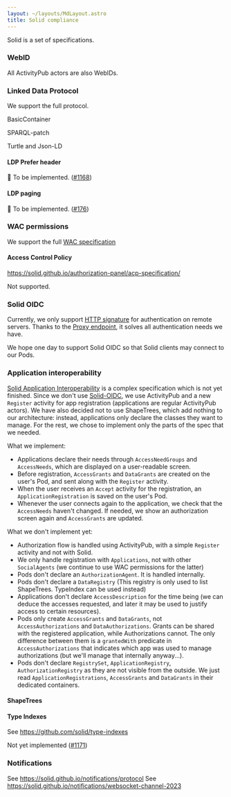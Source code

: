 ```yaml
---
layout: ~/layouts/MdLayout.astro
title: Solid compliance
---
```



Solid is a set of specifications.

### WebID <ProgressBar percentage={100} />

All ActivityPub actors are also WebIDs.

### Linked Data Protocol <ProgressBar percentage={90} />

We support the full protocol.

BasicContainer

SPARQL-patch

Turtle and Json-LD

#### LDP Prefer header <ProgressBar percentage={0} />

👷 To be implemented. ([#1168](https://github.com/assemblee-virtuelle/semapps/issues/1168))

#### LDP paging <ProgressBar percentage={0} />

👷 To be implemented. ([#176](https://github.com/assemblee-virtuelle/semapps/issues/176))

### WAC permissions <ProgressBar percentage={100} />

We support the full [WAC specification](https://solid.github.io/web-access-control-spec/)

#### Access Control Policy <ProgressBar percentage={0} />

https://solid.github.io/authorization-panel/acp-specification/

Not supported.

### Solid OIDC <ProgressBar percentage={0} />

Currently, we only support [HTTP signature](./activitypub#http-signature-authentication) for authentication on remote servers. Thanks to the [Proxy endpoint](activitypods.md#proxy-endpoint-with-non-get-methods), it solves all authentication needs we have.

We hope one day to support Solid OIDC so that Solid clients may connect to our Pods.

### Application interoperability <ProgressBar percentage={30} />

[Solid Application Interoperability](https://solid.github.io/data-interoperability-panel/specification) is a complex specification which is not yet finished. Since we don't use [Solid-OIDC](#solid-oidc), we use ActivityPub and a new `Register` activity for app registration (applications are regular ActivityPub actors). We have also decided not to use ShapeTrees, which add nothing to our architecture: instead, applications only declare the classes they want to manage. For the rest, we chose to implement only the parts of the spec that we needed.

What we implement:

- Applications declare their needs through `AccessNeedGroups` and `AccessNeeds`, which are displayed on a user-readable screen.
- Before registration, `AccessGrants` and `DataGrants` are created on the user's Pod, and sent along with the `Register` activity.
- When the user receives an `Accept` activity for the registration, an `ApplicationRegistration` is saved on the user's Pod.
- Whenever the user connects again to the application, we check that the `AccessNeeds` haven't changed. If needed, we show an authorization screen again and `AccessGrants` are updated.

What we don't implement yet:

- Authorization flow is handled using ActivityPub, with a simple `Register` activity and not with Solid.
- We only handle registration with `Applications`, not with other `SocialAgents` (we continue to use WAC permissions for the latter)
- Pods don't declare an `AuthorizationAgent`. It is handled internally.
- Pods don't declare a `DataRegistry` (This registry is only used to list ShapeTrees. TypeIndex can be used instead)
- Applications don't declare `AccessDescription` for the time being (we can deduce the accesses requested, and later it may be used to justify access to certain resources).
- Pods only create `AccessGrants` and `DataGrants`, not `AccessAuthorizations` and `DataAuthorizations`. Grants can be shared with the registered application, while Authorizations cannot. The only difference between them is a `grantedWith` predicate in `AccessAuthorizations` that indicates which app was used to manage authorizations (but we'll manage that internally anyway...).
- Pods don't declare `RegistrySet`, `ApplicationRegistry`, `AuthorizationRegistry` as they are not visible from the outside. We just read `ApplicationRegistrations`, `AccessGrants` and `DataGrants` in their dedicated containers.

#### ShapeTrees <ProgressBar percentage={0} />

#### Type Indexes <ProgressBar percentage={0} />

See https://github.com/solid/type-indexes

Not yet implemented ([#1171](https://github.com/assemblee-virtuelle/semapps/issues/1171))

### Notifications <ProgressBar percentage={0} />

See https://solid.github.io/notifications/protocol
See https://solid.github.io/notifications/websocket-channel-2023
